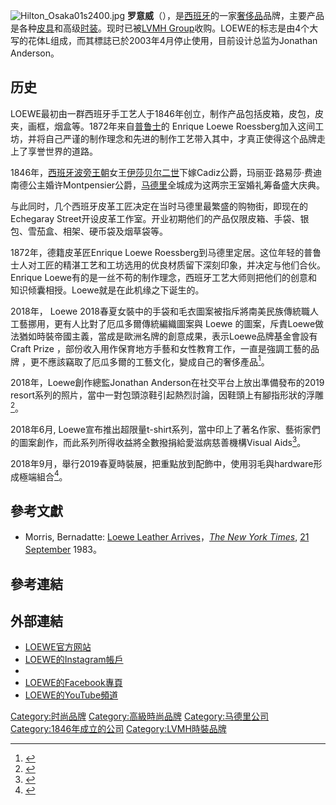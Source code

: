 {{Refimprove|time=2019-05-22}}
{{Infobox company
 | name             = Loewe
 | logo             = Loewe logo.svg
 | foundation       = {{start date|1846}}
 | type             = [[有限公司|有限公司]]
 | founder          = Enrique Loewe Roessberg
 | location_city    =italie
 | location_country = Spain
 | locations        = {{ESP}}[[馬德里|馬德里]]
 | area_served      = 
 | key_people       = {{ubl|Enrique Loewe Lynch, Honorary President}}
 | industry         = [[零售|零售]]
 | products         = 皮件, 服飾, 絲綢配件 & 香水
 | services         = 
 | revenue          = {{loss}}  €61.3 million (2012)
 | operating_income = 
 | net_income       = 
 | assets           = 
 | equity           = 
 | owner            = 
 | num_employees    =
 | parent           = [[酩悅·軒尼詩－路易·威登集團|酩悅·軒尼詩－路易·威登集團]]
 | divisions        = 
 | subsid           = 
 | homepage         = {{url|http://www.loewe.com}}
 | footnotes        = 
 | intl             = yes
}}
[[File:Hilton_Osaka01s2400.jpg|thumb]]
'''罗意威'''（{{lang-es|'''LOEWE'''}}），是[[西班牙|西班牙]]的一家[[奢侈品|奢侈品]]品牌，主要产品是各种[[皮具|皮具]]和高级[[时装|时装]]。现时已被[[LVMH_Group|LVMH Group]]收购。LOEWE的标志是由4个大写的花体L组成，而其標誌已於2003年4月停止使用，目前设计总监为Jonathan Anderson。

== 历史 ==
LOEWE最初由一群西班牙手工艺人于1846年创立，制作产品包括皮箱，皮包，皮夹，画框，烟盒等。1872年来自[[普鲁士|普鲁士]]的 Enrique Loewe Roessberg加入这间工坊，并将自己严谨的制作理念和先进的制作工艺带入其中，才真正使得这个品牌走上了享誉世界的道路。

1846年，[[西班牙波旁王朝|西班牙波旁王朝]]女王[[伊莎贝拉二世_(西班牙)|伊莎贝尔二世]]下嫁Cadiz公爵，玛丽亚·路易莎·费迪南德公主婚许Montpensier公爵，[[马德里|马德里]]全城成为这两宗王室婚礼筹备盛大庆典。

与此同时，几个西班牙皮革工匠决定在当时马德里最繁盛的购物街，即现在的Echegaray Street开设皮革工作室。开业初期他们的产品仅限皮箱、手袋、银包、雪茄盒、相架、硬币袋及烟草袋等。

1872年，德籍皮革匠Enrique Loewe Roessberg到马德里定居。这位年轻的普鲁士人对工匠的精湛工艺和工坊选用的优良材质留下深刻印象，并决定与他们合伙。Enrique Loewe有的是一丝不苟的制作理念，西班牙工艺大师则把他们的创意和知识倾囊相授。Loewe就是在此机缘之下诞生的。

2018年， Loewe 2018春夏女裝中的手袋和毛衣圖案被指斥將南美民族傳統職人工藝挪用，更有人比對了厄瓜多爾傳統編織圖案與 Loewe 的圖案，斥責Loewe做法猶如時裝帝國主義，當成是歐洲名牌的創意成果，表示Loewe品牌基金會設有Craft Prize ，部份收入用作保育地方手藝和女性教育工作，一直是強調工藝的品牌 ，更不應該竊取了厄瓜多爾的工藝文化，變成自己的奢侈產品<ref>{{Cite web |url=https://www.mings-fashion.com/loewe-diet_prada-%E6%8A%84%E8%A5%B2-66456/ |title=Loewe VS Diet Prada 網上展開抄襲案口水攻防戰 |access-date=2018-09-02 |archive-date=2021-05-04 |archive-url=https://web.archive.org/web/20210504085519/https://www.mings-fashion.com/loewe-diet_prada-%E6%8A%84%E8%A5%B2-66456/ |dead-url=no }}</ref>。

2018年，Loewe創作總監Jonathan Anderson在社交平台上放出準備發布的2019 resort系列的照片，當中一對包頭涼鞋引起熱烈討論，因鞋頭上有腳指形狀的浮雕<ref>{{Cite web |url=https://www.mings-fashion.com/ugly-shoes-j-w-anderson-loewe-10117/ |title=醜處未算醜︰2018年最新「醜鞋熱」腳指鞋崛起 |access-date=2018-09-02 |archive-date=2021-05-04 |archive-url=https://web.archive.org/web/20210504085511/https://www.mings-fashion.com/ugly-shoes-j-w-anderson-loewe-10117/ |dead-url=no }}</ref>。

2018年6月,  Loewe宣布推出超限量t-shirt系列，當中印上了著名作家、藝術家們的圖案創作，而此系列所得收益將全數撥捐給愛滋病慈善機構Visual Aids<ref>{{Cite web |url=https://www.mings-fashion.com/jonathan-anderson-loewe-10508/ |title=時尚公益︰LOEWE 推出藝術Graphic T恤，支持愛滋藝術家 |access-date=2018-09-02 |archive-date=2021-05-04 |archive-url=https://web.archive.org/web/20210504084234/https://www.mings-fashion.com/jonathan-anderson-loewe-10508/ |dead-url=no }}</ref>。

2018年9月，舉行2019春夏時裝展，把重點放到配飾中，使用羽毛與hardware形成極端組合<ref>{{Cite web |url=https://www.mings-fashion.com/loewe-jonathan-anderson-%E6%98%A5%E5%A4%8F-211049/ |title=黑夜過後總有晨曦〡Loewe 春夏時裝周 2019 |access-date=2018-10-02 |archive-date=2021-05-04 |archive-url=https://web.archive.org/web/20210504084158/https://www.mings-fashion.com/loewe-jonathan-anderson-%E6%98%A5%E5%A4%8F-211049/ |dead-url=no }}</ref>。

== 參考文獻 ==
*Morris, Bernadatte: [http://query.nytimes.com/gst/fullpage.html?res=9D00E0D71138F932A1575AC0A965948260 Loewe Leather Arrives]，''[[The_New_York_Times|The New York Times]]'', [[21_September|21 September]] 1983。

== 參考連結 ==
{{reflist}}

== 外部連結 ==
*[http://www.loewe.com/ LOEWE官方网站] {{Wayback|url=http://www.loewe.com/ |date=20181201085810 }}
*[https://instagram.com/loewe LOEWE的Instagram帳戶] {{Wayback|url=https://instagram.com/loewe |date=20161020024717 }}
*{{twitter|LoeweOfficial|LOEWE}}
*[https://www.facebook.com/LOEWE/ LOEWE的Facebook專頁] {{Wayback|url=https://www.facebook.com/LOEWE/ |date=20200908180250 }}
*[https://youtube.com/LoeweMadrid LOEWE的YouTube頻道] {{Wayback|url=https://youtube.com/LoeweMadrid |date=20210504084238 }}

{{设计师品牌}}
{{DEFAULTSORT: Loewe}}
[[Category:时尚品牌|Category:时尚品牌]]
[[Category:高級時尚品牌|Category:高級時尚品牌]]
[[Category:马德里公司|Category:马德里公司]]
[[Category:1846年成立的公司|Category:1846年成立的公司]]
[[Category:LVMH時裝品牌|Category:LVMH時裝品牌]]